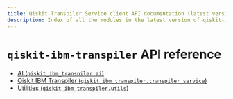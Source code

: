 ```yaml
---
title: Qiskit Transpiler Service client API documentation (latest version)
description: Index of all the modules in the latest version of qiskit-ibm-transpiler.
---
```


<span id="qiskit-ibm-transpiler-api-reference" />

# `qiskit-ibm-transpiler` API reference

*   [AI (`qiskit_ibm_transpiler.ai`)](ai)
*   [Qiskit IBM Transpiler (`qiskit_ibm_transpiler.transpiler_service`)](transpiler-service)
*   [Utilities (`qiskit_ibm_transpiler.utils`)](utils)

